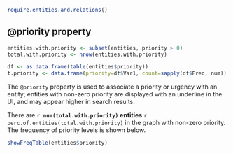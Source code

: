 ```r
require.entities.and.relations()
```

## @priority property

```r
entities.with.priority <- subset(entities, priority > 0)
total.with.priority <- nrow(entities.with.priority)

df <- as.data.frame(table(entities$priority))
t.priority <- data.frame(priority=df$Var1, count=sapply(df$Freq, num))
```

The `@priority` property is used to associate a priority or urgency with an entity; entities with non-zero priority are displayed with an underline in the UI, and may appear higher in search results.

There are **`r num(total.with.priority)` entities** `r perc.of.entities(total.with.priority)` in the graph with non-zero priority. The frequency of priority levels is shown below.

```r
showFreqTable(entities$priority)
```